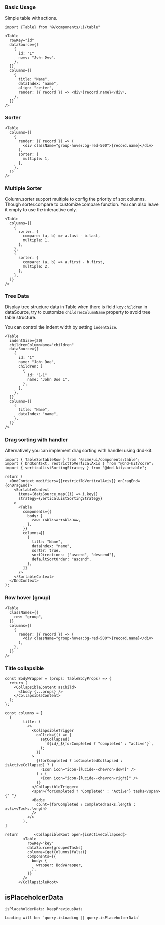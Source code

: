 ### Basic Usage

Simple table with actions.

```tsx
import {Table} from "@/components/ui/table"

<Table
  rowKey="id"
  dataSource={[
    {
      id: "1"
      name: "John Doe",
    },
  ]}
  columns={[
    {
      title: "Name",
      dataIndex: "name",
      align: "center",
      render: ({ record }) => <div>{record.name}</div>,
    },
  ]}
/>
```

### Sorter

```tsx
<Table
  columns={[
    {
      render: ({ record }) => (
        <div className="group-hover:bg-red-500">{record.name}</div>
      ),
      sorter: {
        multiple: 1,
      },
    },
  ]}
/>
```

### Multiple Sorter

Column.sorter support multiple to config the priority of sort columns. Though sorter.compare to customize compare function. You can also leave it empty to use the interactive only.

```tsx
<Table
  columns={[
    {
      sorter: {
        compare: (a, b) => a.last - b.last,
        multiple: 1,
      },
    },
    {
      sorter: {
        compare: (a, b) => a.first - b.first,
        multiple: 2,
      },
    },
  ]}
/>
```

### Tree Data

Display tree structure data in Table when there is field key `children` in dataSource, try to customize `childrenColumnName` property to avoid tree table structure.

You can control the indent width by setting `indentSize`.

```tsx
<Table
  indentSize={20}
  childrenColumnName="children"
  dataSource={[
    {
      id: "1"
      name: "John Doe",
      children: [
        {
          id: "1-1"
          name: "John Doe 1",
        },
      ],
    },
  ]}
  columns={[
    {
      title: "Name",
      dataIndex: "name",
    },
  ]}
/>
```

### Drag sorting with handler

Alternatively you can implement drag sorting with handler using dnd-kit.

```tsx
import { TableSortableRow } from "@acme/ui/components/table";
import { DndContext, restrictToVerticalAxis } from "@dnd-kit/core";
import { verticalListSortingStrategy } from "@dnd-kit/sortable";

return (
  <DndContext modifiers={[restrictToVerticalAxis]} onDragEnd={onDragEnd}>
    <SortableContext
      items={dataSource.map((i) => i.key)}
      strategy={verticalListSortingStrategy}
    >
      <Table
        components={{
          body: {
            row: TableSortableRow,
          },
        }}
        columns={[
          {
            title: "Name",
            dataIndex: "name",
            sorter: true,
            sortDirections: ["ascend", "descend"],
            defaultSortOrder: "ascend",
          },
        ]}
      />
    </SortableContext>
  </DndContext>
);
```

### Row hover (group)

```tsx
<Table
  classNames={{
    row: "group",
  }}
  columns={[
    {
      render: ({ record }) => (
        <div className="group-hover:bg-red-500">{record.name}</div>
      ),
    },
  ]}
/>
```

### Title collapsible

```tsx
const BodyWrapper = (props: TableBodyProps) => {
  return (
    <CollapsibleContent asChild>
      <tbody {...props} />
    </CollapsibleContent>
  );
};

const columns = [
  {
        title: (
          <>
            <CollapsibleTrigger
              onClick={() => {
                setCollapsed(
                  `${id}_${forCompleted ? "completed" : "active"}`,
                );
              }}
            >
              {(forCompleted ? isCompletedCollapsed : isActiveCollapsed) ? (
                <Icon icon="icon-[lucide--chevron-down]" />
              ) : (
                <Icon icon="icon-[lucide--chevron-right]" />
              )}
            </CollapsibleTrigger>
            <span>{forCompleted ? "Completed" : "Active"} tasks</span>{" "}
            <Badge
              count={forCompleted ? completedTasks.length : activeTasks.length}
            />
          </>
        ),
]

return       <CollapsibleRoot open={isActiveCollapsed}>
        <Table
          rowKey="key"
          dataSource={groupedTasks}
          columns={getColumns(false)}
          components={{
            body: {
              wrapper: BodyWrapper,
            },
          }}
        />
      </CollapsibleRoot>
```

## isPlaceholderData

```tsx
isPlaceholderData: keepPreviousData

Loading will be: `query.isLoading || query.isPlaceholderData`
```

```

```
